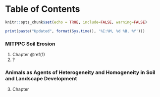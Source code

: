 # Table of Contents

```r
knitr::opts_chunk$set(echo = TRUE, include=FALSE, warning=FALSE)
```

```r
print(paste("Updated", format(Sys.time(), '%I:%M, %d %B, %Y')))
```

### MITPPC Soil Erosion

1.  Chapter \@ref(1)
2.  ?

### Animals as Agents of Heterogeneity and Homogeneity in Soil and Landscape Development

3.  Chapter
